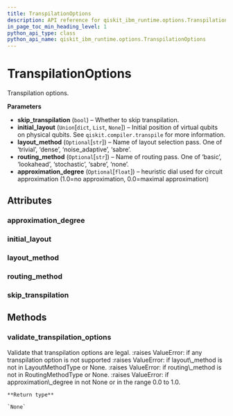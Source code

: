 ```yaml
---
title: TranspilationOptions
description: API reference for qiskit_ibm_runtime.options.TranspilationOptions
in_page_toc_min_heading_level: 1
python_api_type: class
python_api_name: qiskit_ibm_runtime.options.TranspilationOptions
---
```


# TranspilationOptions

<Class id="qiskit_ibm_runtime.options.TranspilationOptions" isDedicatedPage={true} github="https://github.com/qiskit/qiskit-ibm-runtime/tree/stable/0.14/qiskit_ibm_runtime/options/transpilation_options.py" signature="TranspilationOptions(skip_transpilation=False, initial_layout=None, layout_method=None, routing_method=None, approximation_degree=None)">
  Transpilation options.

  **Parameters**

  *   **skip\_transpilation** (`bool`) – Whether to skip transpilation.
  *   **initial\_layout** (`Union`\[`dict`, `List`, `None`]) – Initial position of virtual qubits on physical qubits. See `qiskit.compiler.transpile` for more information.
  *   **layout\_method** (`Optional`\[`str`]) – Name of layout selection pass. One of ‘trivial’, ‘dense’, ‘noise\_adaptive’, ‘sabre’.
  *   **routing\_method** (`Optional`\[`str`]) – Name of routing pass. One of ‘basic’, ‘lookahead’, ‘stochastic’, ‘sabre’, ‘none’.
  *   **approximation\_degree** (`Optional`\[`float`]) – heuristic dial used for circuit approximation (1.0=no approximation, 0.0=maximal approximation)

  ## Attributes

  ### approximation\_degree

  <Attribute id="qiskit_ibm_runtime.options.TranspilationOptions.approximation_degree" name="approximation_degree" attributeTypeHint="float | None" attributeValue="= None" />

  ### initial\_layout

  <Attribute id="qiskit_ibm_runtime.options.TranspilationOptions.initial_layout" name="initial_layout" attributeTypeHint="dict | List | None" attributeValue="= None" />

  ### layout\_method

  <Attribute id="qiskit_ibm_runtime.options.TranspilationOptions.layout_method" name="layout_method" attributeTypeHint="str | None" attributeValue="= None" />

  ### routing\_method

  <Attribute id="qiskit_ibm_runtime.options.TranspilationOptions.routing_method" name="routing_method" attributeTypeHint="str | None" attributeValue="= None" />

  ### skip\_transpilation

  <Attribute id="qiskit_ibm_runtime.options.TranspilationOptions.skip_transpilation" name="skip_transpilation" attributeTypeHint="bool" attributeValue="= False" />

  ## Methods

  ### validate\_transpilation\_options

  <Function id="qiskit_ibm_runtime.options.TranspilationOptions.validate_transpilation_options" name="validate_transpilation_options" signature="static validate_transpilation_options(transpilation_options)">
    Validate that transpilation options are legal. :raises ValueError: if any transpilation option is not supported :raises ValueError: if layout\_method is not in LayoutMethodType or None. :raises ValueError: if routing\_method is not in RoutingMethodType or None. :raises ValueError: if approximation\_degree in not None or in the range 0.0 to 1.0.

    **Return type**

    `None`
  </Function>
</Class>

